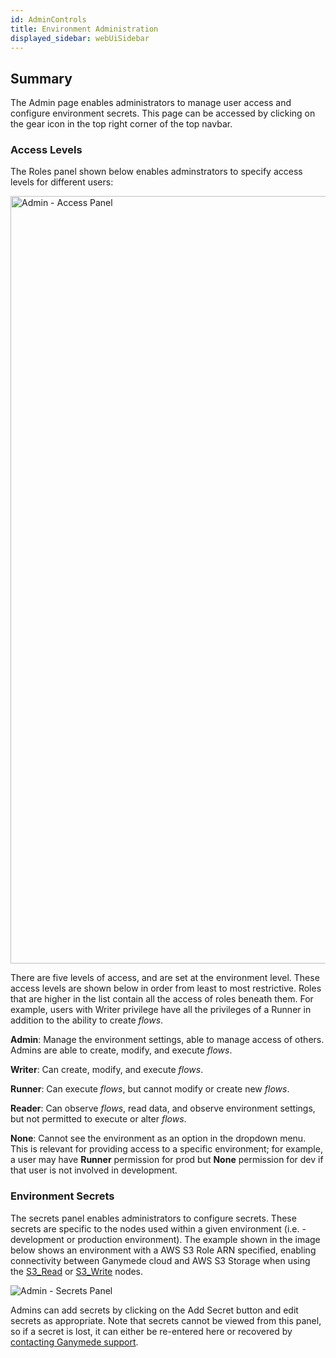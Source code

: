 ```yaml
---
id: AdminControls
title: Environment Administration
displayed_sidebar: webUiSidebar
---
```


## Summary

The Admin page enables administrators to manage user access and configure environment secrets. This page can be accessed by clicking on the gear icon in the top right corner of the top navbar.

### Access Levels

The Roles panel shown below enables adminstrators to specify access levels for different users:

<img width="1228" alt="Admin - Access Panel" src="https://user-images.githubusercontent.com/46538575/225719236-4a5681c2-e883-4acd-9302-ab2925f09eac.png"/>

There are five levels of access, and are set at the environment level.  These access levels are shown below in order from least to most restrictive. Roles that are higher in the list contain all the access of roles beneath them.  For example, users with Writer privilege have all the privileges of a Runner in addition to the ability to create _flows_.

**Admin**:
    Manage the environment settings, able to manage access of others. Admins are able to create, modify, and execute _flows_.

**Writer**:
    Can create, modify, and execute _flows_.

**Runner**:
    Can execute _flows_, but cannot modify or create new _flows_.

**Reader**:
    Can observe _flows_, read data, and observe environment settings, but not permitted to execute or alter _flows_.

**None**:
    Cannot see the environment as an option in the dropdown menu.  This is relevant for providing access to a specific environment; for example, a user may have **Runner** permission for prod but **None** permission for dev if that user is not involved in development.

### Environment Secrets

The secrets panel enables administrators to configure secrets.  These secrets are specific to the nodes used within a given environment (i.e. - development or production environment).
The example shown in the image below shows an environment with a AWS S3 Role ARN specified, enabling connectivity between Ganymede cloud and AWS S3 Storage when using the [S3_Read](./nodes/App/S3_Read) or [S3_Write](./nodes/App/S3_Write) nodes.

<img alt="Admin - Secrets Panel" src="https://ganymede-bio.mo.cloudinary.net/apiServer/SecretsPanel_20230405.png" />

Admins can add secrets by clicking on the Add Secret button and edit secrets as appropriate.  Note that secrets cannot be viewed from this panel, so if a secret is lost, it can either be re-entered here or recovered by [contacting Ganymede support](mailto:support@ganymede.bio).

